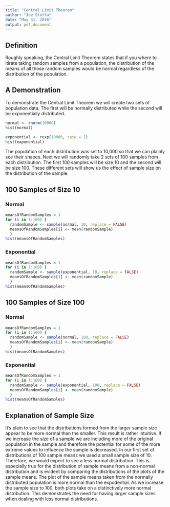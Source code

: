 ```yaml
---
title: "Central Limit Theorem"
author: "Joe Stoffa"
date: "May 31, 2016"
output: pdf_document
---
```



## Definition

Roughly speaking, the Central Limit Theorem states that if you where to itirate taking random samples from a population, the distribution of the means of all those random samples would be normal regardless of the distribution of the population.


## A Demonstration

To demonstrate the Central Limit Theorem we will create two sets of population data.  The first will be normally distributed while the second will be exponentially distributed.
```r
normal <- rnorm(10000)
hist(normal)
```

```r
exponential <- rexp(10000, rate = 1)
hist(exponential)
```

The population of each distribution was set to 10,000 so that we can plainly see their shapes.  Next we will randomly take 2 sets of 100 samples from each distribution.  The first 100 samples will be size 10 and the second will be size 100.  These different sets will show us the effect of sample size on the distribution of the sample.

## 100 Samples of Size 10
### Normal

```r
meansOfRandomSamples = 1
for (i in 1:100) { 
  randomSample <- sample(normal, 10, replace = FALSE)
  meansOfRandomSamples[i] <- mean(randomSample) 
  }
hist(meansOfRandomSamples)
```

### Exponential

```r
meansOfRandomSamples = 1
for (i in 1:100) { 
  randomSample <- sample(exponential, 10, replace = FALSE)
  meansOfRandomSamples[i] <- mean(randomSample) 
  }
hist(meansOfRandomSamples)
```

## 100 Samples of Size 100
### Normal

```r
meansOfRandomSamples = 1
for (i in 1:100) { 
  randomSample <- sample(normal, 100, replace = FALSE)
  meansOfRandomSamples[i] <- mean(randomSample) 
  }
hist(meansOfRandomSamples)
```

### Exponential
```r
meansOfRandomSamples = 1
for (i in 1:100) { 
  randomSample <- sample(exponential, 100, replace = FALSE)
  meansOfRandomSamples[i] <- mean(randomSample) 
  }
hist(meansOfRandomSamples)
```

## Explanation of Sample Size
It's plain to see that the distributions formed from the larger sample size appear to be more normal than the smaller.  This result is rather intuitive.  If we increase the size of a sample we are including more of the original population in the sample and therefore the potential for some of the more extreme values to influence the sample is decreased.  In our first set of distributions of 100 sample means we used a small sample size of 10.  Therefore, we would expect to see a less normal distribution.  This is especially true for the distribution of sample means from a non-normal distribution and is evident by comparing the distributions of the plots of the sample means.  The plot of the sample means taken from the normally distributed population is more normal than the expodential.  As we increase the sample size to 100, both plots take on a distinctively more normal distribution.  This demonstrates the need for having larger sample sizes when dealing with less normal distributions.
